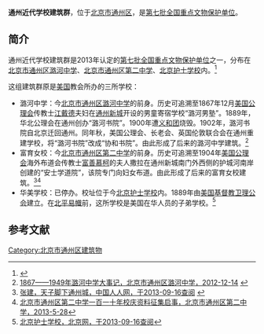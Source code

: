 {{文物保护单位
| 级别 = 全国
| 名称 = 通州近代学校建筑群
| 编号 = 7-1611
| 分类 = 近现代重要史迹及代表性建筑
| 时代 = 清至民国
| 所在 = {{CHN}}[[北京市|北京市]][[通州区_(北京市)|通州区]]
| 登录 = 2013年
| Cat = 北京全国重点文物保护单位
}}

'''通州近代学校建筑群'''，位于[[北京市|北京市]][[通州区_(北京市)|通州区]]，是[[第七批全国重点文物保护单位|第七批全国重点文物保护单位]]。

==简介==
通州近代学校建筑群是2013年认定的[[第七批全国重点文物保护单位|第七批全国重点文物保护单位]]之一，分布在[[北京市通州区潞河中学|北京市通州区潞河中学]]、[[北京市通州区第二中学|北京市通州区第二中学]]、[[北京护士学校|北京护士学校]]内。<ref>{{Cite web |url=http://www.wenming.cn/wmzh_pd/jj_wmzh/201306/t20130605_1271690.shtml |title=北京28古迹"晋升"全国文保单位 大运河将申遗，中国文明网，2013-06-05 |access-date=2013-09-16 |archive-date=2013-08-24 |archive-url=https://web.archive.org/web/20130824203252/http://www.wenming.cn/wmzh_pd/jj_wmzh/201306/t20130605_1271690.shtml |dead-url=no }}</ref>

这组建筑群原是[[美国|美国]]教会所办的三所学校：
*潞河中学：今[[北京市通州区潞河中学|北京市通州区潞河中学]]的前身。历史可追溯至1867年12月[[美国公理会|美国公理会]]传教士[[江戴德|江戴德]]夫妇在[[通州新城_(顺天府)|通州新城]]开设的男童寄宿学校“潞河男塾”。1889年，华北公理会在通州创办“潞河书院”。1900年遭[[义和团|义和团]]烧毁。1902年，潞河书院自北京迁回通州。同年秋，美国公理会、长老会、英国伦敦联合会在通州重建学校，将“潞河书院”改成“协和书院”。由此形成了后来的潞河中学建筑。<ref name=yblqn>[http://www.luhe.net/index.php/History/detail/id/76 1867——1949年潞河中学大事记，北京市通州区潞河中学，2012-12-14] {{webarchive|url=https://web.archive.org/web/20130918200829/http://www.luhe.net/index.php/History/detail/id/76 |date=2013-09-18 }}</ref>
*富育女校：今[[北京市通州区第二中学|北京市通州区第二中学]]的前身。历史可追溯至1904年[[美国公理会|美国公理会]]海外布道会传教士[[富善慕柯|富善慕柯]]的夫人撒拉在通州新城南门外西侧的护城河南岸创建的“安士学道院”，该院专门向妇女布道。由此形成了后来的富育女校建筑。<ref name=cnrr>[http://www.cnrr.cn/wxzg/wxzx/tzfg001.htm 张建，天子脚下通州城，中国人人网，于2013-09-16查阅] {{webarchive|url=https://web.archive.org/web/20160304115440/http://www.cnrr.cn/wxzg/wxzx/tzfg001.htm |date=2016-03-04 }}</ref><ref name=dezx>[http://www.tzm2z.cn/news/ShowArticle.asp?ArticleID=8 北京市通州区第二中学一百一十年校庆资料征集启事，北京市通州区第二中学，2013-5-28]{{dead link|date=十月 2017 |bot=InternetArchiveBot }}</ref>
*华美学校：已停办。校址位于今[[北京护士学校|北京护士学校]]内。1889年由[[美国|美国]][[基督教|基督教]][[卫理公会|卫理公会]]建立。在[[北平易幟|北平易幟]]前，这所学校是美国在华人员的子弟学校。<ref name=bjw>[http://www.beijing.cn/rcpage/school/page/101075.shtml 北京护士学校，北京网，于2013-09-16查阅]{{dead link|date=十月 2017 |bot=InternetArchiveBot }}</ref>

==参考文献==
{{reflist}}

{{北京全国重点文物保护单位}}
[[Category:北京市通州区建筑物|Category:北京市通州区建筑物]]